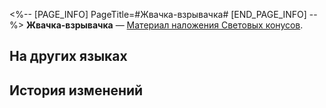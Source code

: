 <%-- [PAGE_INFO]
PageTitle=#Жвачка-взрывачка#
[END_PAGE_INFO] --%>
{{Предмет Инфобокс
|id          = 121000
|Изображение = Предмет Жвачка-взрывачка.png
|Тип         = Материал наложения Световых конусов
|Инвентарь   = Ценные предметы
|Редкость    = 4
|Эффект      = 
|Описание    = Вкусное и дешёвое лакомство с Панклорда, можно использовать для наложения Светового конуса «Перед началом тренировочной миссии».
}}
{{Описание|Любимое лакомство Охотников за Стелларонами со смолой ракетного дерева. Звук лопающихся пузырей просто прекрасен.<br /><br />''«Хлоп!»''}}
'''Жвачка-взрывачка''' — [[Материал наложения Световых конусов]].

==На других языках==
{{На других языках
|en   = Lil' Twisty Bubble Gum
|zhs  = 小拧巴吹泡糖
|zht  = 小彆扭泡泡糖
|ja   = ツイストガム
|ko   = 트위스티 풍선껌
|es   = Chicle Globitos
|fr   = P'tit chewing-gum insolite
|ru   = Жвачка-взрывачка
|th   = Lil' Twisty Bubble Gum
|vi   = Kẹo Cao Su Lil
|de   = Kleiner gedrehter Kaugummi
|id   = Lil' Twisty Bubble Gum
|pt   = Chicletinho de Rolo
}}

==История изменений==
{{История изменений|3.5}}
